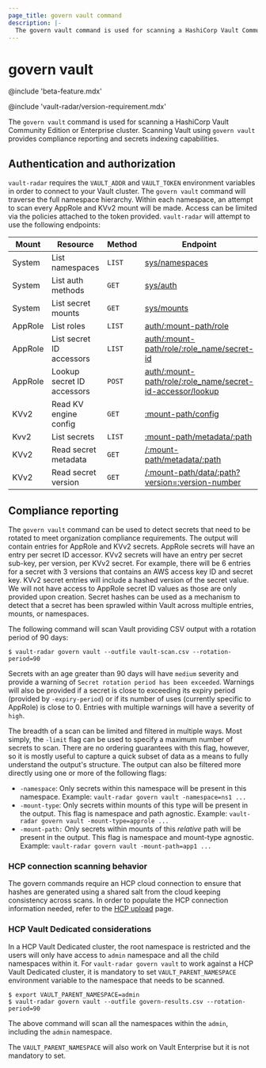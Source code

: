 ```yaml
---
page_title: govern vault command
description: |-
  The govern vault command is used for scanning a HashiCorp Vault Community Edition or Enterprise cluster.
---
```


# govern vault

@include 'beta-feature.mdx'

@include 'vault-radar/version-requirement.mdx'

The `govern vault` command is used for scanning a HashiCorp Vault Community
Edition or Enterprise cluster. Scanning Vault using `govern vault` provides
compliance reporting and secrets indexing capabilities.

## Authentication and authorization

`vault-radar` requires the `VAULT_ADDR` and `VAULT_TOKEN` environment variables
in order to connect to your Vault cluster. The `govern vault` command will
traverse the full namespace hierarchy. Within each namespace, an attempt to scan
every AppRole and KVv2 mount will be made. Access can be limited via the
policies attached to the token provided. `vault-radar` will attempt to use the
following endpoints:

| Mount   | Resource                   | Method | Endpoint |
|---------|----------------------------|--------|------------|
| System  | List namespaces            | `LIST` | [sys/namespaces](/vault/api-docs/system/namespaces#list-namespaces) |
| System  | List auth methods          | `GET`  | [sys/auth](/vault/api-docs/system/auth#list-auth-methods) |
| System  | List secret mounts         | `GET`  | [sys/mounts](/vault/api-docs/system/mounts#list-mounted-secrets-engines) |
| AppRole | List roles                 | `LIST` |  [auth/:mount-path/role](/vault/api-docs/auth/approle#list-roles) |
| AppRole | List secret ID accessors   | `LIST` | [auth/:mount-path/role/:role_name/secret-id](/vault/api-docs/auth/approle#list-secret-id-accessors) |
| AppRole | Lookup secret ID accessors | `POST` | [auth/:mount-path/role/:role_name/secret-id-accessor/lookup](/vault/api-docs/auth/approle#read-approle-secret-id-accessor) |
| KVv2    | Read KV engine config      | `GET`  | [:mount-path/config](/vault/api-docs/secret/kv/kv-v2#read-kv-engine-configuration) |
| Kvv2    | List secrets               | `LIST` | [:mount-path/metadata/:path](/vault/api-docs/secret/kv/kv-v2#list-secrets) |
| KVv2    | Read secret metadata       | `GET`  | [/:mount-path/metadata/:path](/vault/api-docs/secret/kv/kv-v2#read-secret-metadata) |
| KVv2    | Read secret version        | `GET`  | [/:mount-path/data/:path?version=:version-number](/vault/api-docs/secret/kv/kv-v2#read-secret-version) |


## Compliance reporting

The `govern vault` command can be used to detect secrets that need to be rotated
to meet organization compliance requirements. The output will contain entries
for AppRole and KVv2 secrets. AppRole secrets will have an entry per secret ID
accessor. KVv2 secrets will have an entry per secret sub-key, per version, per
KVv2 secret. For example, there will be 6 entries for a secret with 3 versions
that contains an AWS access key ID and secret key. KVv2 secret entries will
include a hashed version of the secret value. We will not have access to AppRole
secret ID values as those are only provided upon creation. Secret hashes can be
used as a mechanism to detect that a secret has been sprawled within Vault
across multiple entries, mounts, or namespaces.

The following command will scan Vault providing CSV output with a rotation
period of 90 days:

```shell-session
$ vault-radar govern vault --outfile vault-scan.csv --rotation-period=90
```

Secrets with an age greater than 90 days will have `medium` severity and provide
a warning of `Secret rotation period has been exceeded`. Warnings will also be
provided if a secret is close to exceeding its expiry period (provided by
`-expiry-period`) or if its number of uses (currently specific to AppRole) is
close to 0. Entries with multiple warnings will have a severity of `high`.

The breadth of a scan can be limited and filtered in multiple ways. Most simply,
the `-limit` flag can be used to specify a maximum number of secrets to scan.
There are no ordering guarantees with this flag, however, so it is mostly useful
to capture a quick subset of data as a means to fully understand the output's
structure. The output can also be filtered more directly using one or more of
the following flags:

- `-namespace`: Only secrets within this namespace will be present in this
  namespace. Example: `vault-radar govern vault -namespace=ns1 ...`
- `-mount-type`: Only secrets within mounts of this type will be present in the
  output. This flag is namespace and path agnostic. Example: `vault-radar
  govern vault -mount-type=approle ...`
- `-mount-path:` Only secrets within mounts of this _relative_ path will be
  present in the output. This flag is namespace and mount-type agnostic.
  Example: `vault-radar govern vault -mount-path=app1 ...`

### HCP connection scanning behavior

The govern commands require an HCP cloud connection to ensure 
that hashes are generated using a shared salt from the
cloud keeping consistency across scans. In order to populate the HCP connection
information needed, refer to the [HCP
upload](/hcp/docs/vault-radar/cli/configuration/upload-results-to-hcp) page.

### HCP Vault Dedicated considerations

In a HCP Vault Dedicated cluster, the root namespace is restricted and the users will only
have access to `admin` namespace and all the child namespaces within it. For
`vault-radar govern vault` to work against a HCP Vault Dedicated cluster, it is mandatory to set
`VAULT_PARENT_NAMESPACE` environment variable to the namespace that needs to be
scanned.

```shell-session
$ export VAULT_PARENT_NAMESPACE=admin
$ vault-radar govern vault --outfile govern-results.csv --rotation-period=90
```

The above command will scan all the namespaces within the `admin`, including the
`admin` namespace.

<Note>

The `VAULT_PARENT_NAMESPACE` will also work on Vault Enterprise but it is not
mandatory to set.

</Note>
